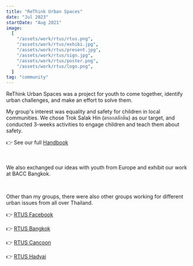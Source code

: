 ```yaml
---
title: "ReThink Urban Spaces"
date: "Jul 2023"
startDate: "Aug 2021"
image:
  [
    "/assets/work/rtus/rtus.png",
    "/assets/work/rtus/exhibi.jpg",
    "/assets/work/rtus/present.jpg",
    "/assets/work/rtus/sign.jpg",
    "/assets/work/rtus/poster.png",
    "/assets/work/rtus/logo.png",
  ]
tag: "community"
---
```


ReThink Urban Spaces was a project for youth to come together, identify urban challenges,
and make an effort to solve them.

My group's interest was equality and safety for children in local communities. We chose
Trok Salak Hin (ตรอกสลักหิน) as our target, and conducted 3-weeks activities to engage children
and teach them about safety.

👉 See our full [Handbook](/documents/inclusafe.pdf)

&nbsp;

We also exchanged our ideas with youth from Europe and exhibit our work at BACC Bangkok.

&nbsp;

Other than my groups, there were also other groups working for different urban issues
from all over Thailand.

👉 [RTUS Facebook](https://www.facebook.com/ReThinkUrbanSpaces)

👉 [RTUS Bangkok](https://www.facebook.com/rtusbangkok)

👉 [RTUS Cancoon](https://www.facebook.com/rtus.cancoon)

👉 [RTUS Hadyai](https://www.facebook.com/rtus.hdy)
